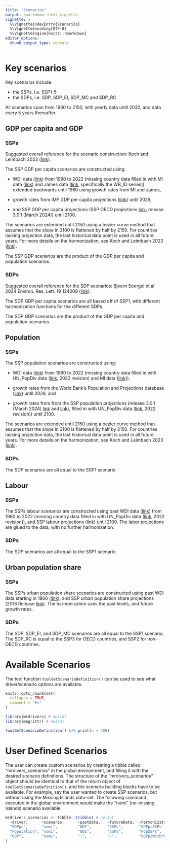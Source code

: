 ```yaml
---
title: "Scenarios"
output: rmarkdown::html_vignette
vignette: >
  %\VignetteIndexEntry{Scenarios}
  %\VignetteEncoding{UTF-8}
  %\VignetteEngine{knitr::rmarkdown}
editor_options: 
  chunk_output_type: console
---
```


# Key scenarios

Key scenarios include:

-   the SSPs, i.e. SSP1-5
-   the SDPs, i.e. SDP, SDP_EI, SDP_MC and SDP_RC

All scenarios span from 1960 to 2150, with yearly data until 2030, and data every 5 years thereafter.

## GDP per capita and GDP

### SSPs

Suggested overall reference for the scenario construction: Koch and Leimbach 2023 ([link](https://doi.org/10.1016/j.ecolecon.2023.107751)).

The SSP GDP per capita scenarios are constructed using:

-   WDI data ([link](https://databank.worldbank.org/source/world-development-indicators)) from 1990 to 2022 (missing country data filled in with MI data ([link](https://doi.org/10.5281/zenodo.4421504)) and James data ([link](https://pophealthmetrics.biomedcentral.com/articles/10.1186/1478-7954-10-12), specifically the WB_ID series)) extended backwards until 1960 using growth rates from MI and James,

-   growth rates from IMF GDP per capita projections ([link](https://www.imf.org/-/media/Files/Publications/WEO/WEO-Database/2022/WEOOct2022all.ashx)) until 2029,

-   and SSP GDP per capita projections (SSP OECD projections [link](https://data.ece.iiasa.ac.at/ssp/#/about), release 3.0.1 (March 2024)) until 2100.

The scenarios are extended until 2150 using a bezier curve method that assumes that the slope in 2100 is flattened by half by 2150. For countries lacking projection data, the last historical data point is used in all future years. For more details on the harmonization, see Koch and Leimbach 2023 ([link](https://doi.org/10.1016/j.ecolecon.2023.107751)).

The SSP GDP scenarios are the product of the GDP per capita and population scenarios.

### SDPs

Suggested overall reference for the SDP scenarios: Bjoern Soergel et al 2024 Environ. Res. Lett. 19 124009 ([link](http://dx.doi.org/10.1088/1748-9326/ad80af)).

The SDP GDP per capita scenarios are all based off of SSP1, with different harmonization functions for the different SDPs. 

The SDP GDP scenarios are the product of the GDP per capita and population scenarios.

## Population

### SSPs

The SSP population scenarios are constructed using:

-   WDI data ([link](https://databank.worldbank.org/source/world-development-indicators)) from 1960 to 2022 (missing country data filled in with UN_PopDiv data ([link](https://population.un.org/wpp/), 2022 revision) and MI data ([link](https://doi.org/10.5281/zenodo.4421504))),

-   growth rates from the World Bank's Population and Projections database ([link](https://databank.worldbank.org/source/population-estimates-and-projections#)) until 2029, and

-   growth rates from from the SSP population projections (release 3.0.1 (March 2024) [link](https://data.ece.iiasa.ac.at/ssp/#/about) and [link](https://doi.org/10.5281/zenodo.10618931)), filled in with UN_PopDiv data ([link](https://population.un.org/wpp/), 2022 revision)) until 2100.

The scenarios are extended until 2150 using a bezier curve method that assumes that the slope in 2100 is flattened by half by 2150. For countries lacking projection data, the last historical data point is used in all future years. For more details on the harmonization, see Koch and Leimbach 2023 ([link](https://doi.org/10.1016/j.ecolecon.2023.107751)).

### SDPs

The SDP scenarios are all equal to the SSP1 scenario.

## Labour

### SSPs

The SSPs labour scenarios are constructed using past WDI data ([link](https://databank.worldbank.org/source/world-development-indicators)) from 1960 to 2022 (missing country data filled in with UN_PopDiv data ([link](https://population.un.org/wpp/), 2022 revision)), and SSP labour projections ([link](https://doi.org/10.5281/zenodo.10618931)) until 2100. The labor projections are glued to the data, with no further harmonization.

### SDPs

The SDP scenarios are all equal to the SSP1 scenario.

## Urban population share

### SSPs

The SSPs urban population share scenarios are constructed using past WDI data starting in 1960 ([link](https://databank.worldbank.org/source/world-development-indicators)), and SSP urban population share projections (2018 Release [link](https://data.ece.iiasa.ac.at/ssp/#/about)). The harmonization uses the past levels, and future growth rates.

### SDPs

The SDP, SDP_EI, and SDP_MC scenarios are all equal to the SSP1 scenario. The SDP_RC is equal to the SSP3 for OECD countries, and SSP2 for non-OECD countries.



# Available Scenarios

The tool function `toolGetScenarioDefinition()` can be used to see what driver/scenario options are available.

```r
knitr::opts_chunk$set(
  collapse = TRUE,
  comment = "#>"
)
```

```r
library(mrdrivers) # nolint
library(magrittr) # nolint
```

```r
toolGetScenarioDefinition() %>% print(n = 200)
```

# User Defined Scenarios

The user can create custom scenarios by creating a tibble called "mrdivers_scenarios" in the global environment, and filling it with the desired scenario definitions. The structure of the "mrdivers_scenarios" object should be identical to that of the return object of `toolGetScenarioDefinition()`, and the scenario building blocks have to be available. For example, say the user wanted to create SSP scenarios, but without using the Missing Islands data-set. The following command executed in the global environment would make the "nomi" (no-missing islands) scenario available.

```r
mrdrivers_scenarios <- tibble::tribble( # nolint
  ~driver,      ~scenario,      ~pastData,   ~futureData,  ~harmonization,
  "GDPpc",      "nomi",         "WDI",       "SSPs",       "GDPpcSSPs",
  "Population", "nomi",         "WDI",       "SSPs",       "PopSSPs",
  "GDP",        "nomi",         "-",         "-",          "GDPpcWithPop"
)
```
